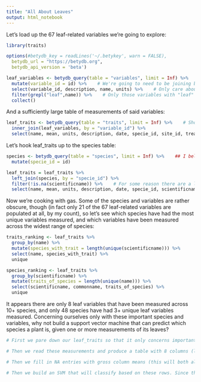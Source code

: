 ```yaml
---
title: "All About Leaves"
output: html_notebook
---
```


Let's load up the 67 leaf-related variables we're going to explore:

```r
library(traits)

options(#betydb_key = readLines('~/.betykey', warn = FALSE),
  betydb_url = "https://betydb.org",
  betydb_api_version = 'beta')

leaf_variables <- betydb_query(table = "variables", limit = Inf) %>%
  mutate(variable_id = id) %>%    # We're going to need to be joining based on variable_id later
  select(variable_id, description, name, units) %>%    # Only care about the important stuff
  filter(grepl("leaf",name)) %>%    # Only those variables with "leaf" in the name
  collect()

```

And a sufficiently large table of measurements of said variables:

```r

leaf_traits <- betydb_query(table = "traits", limit = Inf) %>%    # Should take about 70 seconds
  inner_join(leaf_variables, by = "variable_id") %>%
  select(name, mean, units, description, date, specie_id, site_id, treatment_id)

```

Let's hook leaf_traits up to the species table:

```r

species <- betydb_query(table = "species", limit = Inf) %>%    ## I believe there are 70529 distinct species total; this takes around 10 minutes
  mutate(specie_id = id)

leaf_traits = leaf_traits %>%
  left_join(species, by = "specie_id") %>%
  filter(!is.na(scientificname)) %>%    # For some reason there are a lot of specie_id values not found in the species table...
  select(name, mean, units, description, date, specie_id, scientificname, commonname, site_id, treatment_id)

```

Now we're cooking with gas. Some of the species and variables are rather obscure, though (in fact only 21 of the 67 leaf-related variables are populated at all, by my count), so let's see which species have had the most unique variables measured, and which variables have been measured across the widest range of species:

```r

traits_ranking <- leaf_traits %>%
  group_by(name) %>%
  mutate(species_with_trait = length(unique(scientificname))) %>%
  select(name, species_with_trait) %>%
  unique

species_ranking <- leaf_traits %>%
  group_by(scientificname) %>%
  mutate(traits_of_species = length(unique(name))) %>%
  select(scientificname, commonname, traits_of_species) %>%
  unique

```

It appears there are only 8 leaf variables that have been measured across 10+ species, and only 48 species have had 3+ unique leaf variables measured. Concerning ourselves only with these important species and variables, why not build a support vector machine that can predict which species a plant is, given one or more measurements of its leaves?

```r

# First we pare down our leaf_traits so that it only concerns important species and variables

# Then we read these measurements and produce a table with 8 columns (leaf variables) and 48 rows (species), taking the mean (median?) where a specific variable has been measured on a specific species multiple times

# Then we fill in NA entries with gross column means (this will both allow the SVM to work, but also possibly bias the SVM to favoritize classifications of species with many NA values relative to the measurements inputted; if this becomes an issue, we could mitigate it via a "master predictor" which, given m < 8 leaf measurements, builds an SVM from only those m columns and applies it to the input)

# Then we build an SVM that will classify based on these rows. Since there are only as many "observations" as classes, this should be equivalent to 1-nearest-neighbor prediction.

```